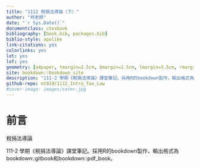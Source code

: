 ```yaml
--- 
title: "1112 稅捐法導論（下）"
author: "柯老師"
date: "`r Sys.Date()`"
documentclass: ctexbook
bibliography: [book.bib, packages.bib]
biblio-style: apalike
link-citations: yes
colorlinks: yes
lot: yes
lof: yes
geometry: [a4paper, tmargin=2.5cm, bmargin=2.5cm, lmargin=3.5cm, rmargin=2.5cm]
site: bookdown::bookdown_site
description: "111-2 學期《稅捐法導論》課堂筆記。採用R的bookdown製作，輸出格式為bookdown::gitbook和bookdown::pdf_book。"
github-repo: mt019/1112_Intro_Tax_Law
#cover-image: images/cover.jpg
---
```


# 前言 {-}

稅捐法導論


111-2 學期《稅捐法導論》課堂筆記。採用R的bookdown製作，輸出格式為bookdown::gitbook和bookdown::pdf_book。

\mainmatter
